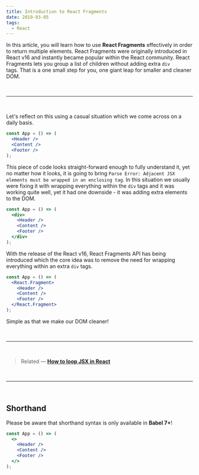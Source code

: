```yaml
---
title: Introduction to React Fragments
date: 2019-03-05
tags:
  - React
---
```


In this article, you will learn how to use **React Fragments** effectively in order to return multiple elements. React Fragments were originally introduced in React v16 and instantly became popular within the React community. React Fragments lets you group a list of children without adding extra `div` tags. That is a one small step for you, one giant leap for smaller and cleaner DOM.

<br/>

---

<br/>

Let's reflect on this using a casual situation which we come across on a daily basis.

```jsx
const App = () => (
  <Header />
  <Content />
  <Footer />
);
```

This piece of code looks straight-forward enough to fully understand it, yet no matter how it looks, it is going to bring `Parse Error: Adjacent JSX elements must be wrapped in an enclosing tag`. In this situation we usually were fixing it with wrapping everything within the `div` tags and it was working quite well, yet it had one downside - it was adding extra elements to the DOM.

```jsx
const App = () => (
  <div>
    <Header />
    <Content />
    <Footer />
  </div>
);
```

With the release of the React v16, React Fragments API has being introduced which the core idea was to remove the need for wrapping everything within an extra `div` tags.

```jsx
const App = () => (
  <React.Fragment>
    <Header />
    <Content />
    <Footer />
  </React.Fragment>
);
```

Simple as that we make our DOM cleaner!

<br/>

---

<br/>

> Related — [**How to loop JSX in React**](https://edvins.io/how-to-loop-jsx-in-react/)

<br/>

---

<br/>

## Shorthand

Please be aware that shorthand syntax is only available in **Babel 7+**!

```jsx
const App = () => (
  <>
    <Header />
    <Content />
    <Footer />
  </>
);
```
